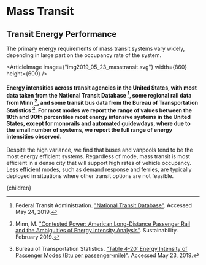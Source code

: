 



# Mass Transit

## Transit Energy Performance
The primary energy requirements of mass transit systems vary widely, depending in large part on the occupancy rate of the system.

<ArticleImage image={"img2019_05_23_masstransit.svg"} width={860} height={600} />
#### Energy intensities across transit agencies in the United States, with most data taken from the National Transit Database [^2], some regional rail data from Minn [^3], and some transit bus data from the Bureau of Transportation Statistics [^1]. For most modes we report the range of values between the 10th and 90th percentiles most energy intensive systems in the United States, except for monorails and automated guidewdays, where due to the small number of systems, we report the full range of energy intensities observed.

Despite the high variance, we find that buses and vanpools tend to be the most energy efficient systems. Regardless of mode, mass transit is most efficient in a dense city that will support high rates of vehicle occupancy. Less efficient modes, such as demand response and ferries, are typically deployed in situations where other transit options are not feasible.

<ExpandVanpoolsSolution />
<PlatooningBusRapidTransitSolution />

[^1]: Bureau of Transportation Statistics. ["Table 4-20: Energy Intensity of Passenger Modes (Btu per passenger-mile)"](https://www.bts.gov/archive/publications/national_transportation_statistics/table_04_20). Accessed May 23, 2019.

[^2]: Federal Transit Administration. ["National Transit Database"](https://www.nationaltransitdatabase.org/). Accessed May 24, 2019.

[^3]: Minn, M. ["Contested Power: American Long-Distance Passenger Rail and the Ambiguities of Energy Intensity Analysis"](https://www.mdpi.com/2071-1050/11/4/1200/pdf). Sustainability. February 2019.

  <Article 
    focusAreaUrl={focusAreaUrl} 
    hierarchy={hierarchy} 
    site={site}
  >
    {children}
  </Article>